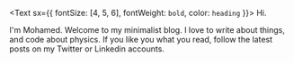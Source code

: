 <Text sx={{ fontSize: [4, 5, 6], fontWeight: `bold`, color: `heading` }}>
  Hi.
</Text>

I'm Mohamed. Welcome to my minimalist blog. I love to write about things, and code about physics. If you like you what you read, follow the latest posts on my Twitter or Linkedin accounts.
